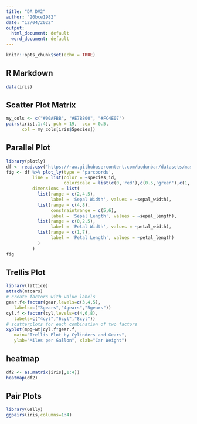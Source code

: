 ---
title: "DA DV2"
author: "20bce1982"
date: "12/04/2022"
output:
  html_document: default
  word_document: default
---

```{r setup, include=FALSE}
knitr::opts_chunk$set(echo = TRUE)
```

## R Markdown

```{r}
data(iris)
```

## Scatter Plot Matrix
```{r}
my_cols <- c("#00AFBB", "#E7B800", "#FC4E07")  
pairs(iris[,1:4], pch = 19,  cex = 0.5,
      col = my_cols[iris$Species])
```

## Parallel Plot
```{r}
library(plotly)
df <- read.csv("https://raw.githubusercontent.com/bcdunbar/datasets/master/iris.csv")
fig <- df %>% plot_ly(type = 'parcoords',
          line = list(color = ~species_id,
                      colorscale = list(c(0,'red'),c(0.5,'green'),c(1,'blue'))),
          dimensions = list(
            list(range = c(2,4.5),
                 label = 'Sepal Width', values = ~sepal_width),
            list(range = c(4,8),
                 constraintrange = c(5,6),
                 label = 'Sepal Length', values = ~sepal_length),
            list(range = c(0,2.5),
                 label = 'Petal Width', values = ~petal_width),
            list(range = c(1,7),
                 label = 'Petal Length', values = ~petal_length)
            )
          )
fig
```

## Trellis Plot
```{r}
library(lattice)
attach(mtcars)
# create factors with value labels
gear.f<-factor(gear,levels=c(3,4,5),
   labels=c("3gears","4gears","5gears"))
cyl.f <-factor(cyl,levels=c(4,6,8),
   labels=c("4cyl","6cyl","8cyl"))
# scatterplots for each combination of two factors
xyplot(mpg~wt|cyl.f*gear.f,
   main="Trellis Plot by Cylinders and Gears",
   ylab="Miles per Gallon", xlab="Car Weight")
```

## heatmap
```{r}
df2 <- as.matrix(iris[,1:4])
heatmap(df2)
```

## Pair Plots
```{r}
library(Gally)
ggpairs(iris,columns=1:4)  
```

